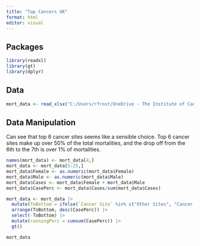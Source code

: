 ```yaml
---
title: "Top Cancers UK"
format: html
editor: visual
---
```


## Packages

```r
library(readxl)
library(gt)
library(dplyr)
```

## Data

```r
mort_data <- read_xlsx("C:/Users/rfrost/OneDrive - The Institute of Cancer Research/Documents/Position Paper/Data/UK_Mortality.xlsx")

```

## Data Manipulation

Can see that top 6 cancer sites seems like a sensible choice. Top 6 cancer sites make up over 50% of the total mortalities, and the drop off from the 6th to the 7th is over 1% of mortalities.

```r

names(mort_data) <- mort_data[4,]
mort_data <- mort_data[5:25,]
mort_data$Female <- as.numeric(mort_data$Female)
mort_data$Male <- as.numeric(mort_data$Male)
mort_data$Cases <- mort_data$Female + mort_data$Male
mort_data$CasePerc <- mort_data$Cases/sum(mort_data$Cases)

mort_data <- mort_data |>
  mutate(ToBottom = ifelse(`Cancer Site` %in% c("Other Sites", "Cancer of Unknown Primary (C77-C80)"), 1, 0)) |>
  arrange(ToBottom, desc(CasePerc)) |>
  select(-ToBottom) |>
  mutate(runningPerc = cumsum(CasePerc)) |>
  gt()

mort_data

```
